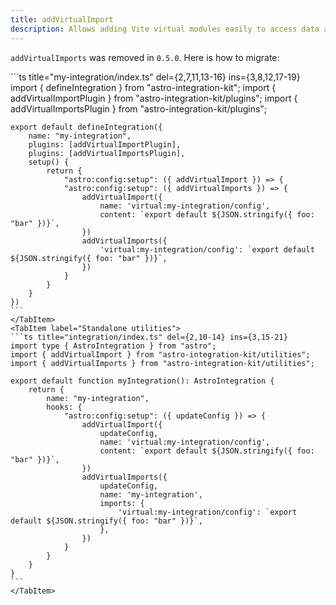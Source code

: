```yaml
---
title: addVirtualImport
description: Allows adding Vite virtual modules easily to access data across your integration.
---
```


`addVirtualImports` was removed in `0.5.0`. Here is how to migrate:

<Tabs>
    <TabItem label="Extended hooks">
    ```ts title="my-integration/index.ts" del={2,7,11,13-16} ins={3,8,12,17-19}
    import { defineIntegration } from "astro-integration-kit";
    import { addVirtualImportPlugin } from "astro-integration-kit/plugins";
    import { addVirtualImportsPlugin } from "astro-integration-kit/plugins";

    export default defineIntegration({
        name: "my-integration",
        plugins: [addVirtualImportPlugin],
        plugins: [addVirtualImportsPlugin],
        setup() {
            return {
                "astro:config:setup": ({ addVirtualImport }) => {
                "astro:config:setup": ({ addVirtualImports }) => {
                    addVirtualImport({
                        name: 'virtual:my-integration/config',
                        content: `export default ${JSON.stringify({ foo: "bar" })}`,
                    })
                    addVirtualImports({
                        'virtual:my-integration/config': `export default ${JSON.stringify({ foo: "bar" })}`,
                    })
                }
            }
        }
    })
    ```
    </TabItem>
    <TabItem label="Standalone utilities">
    ```ts title="integration/index.ts" del={2,10-14} ins={3,15-21}
    import type { AstroIntegration } from "astro";
    import { addVirtualImport } from "astro-integration-kit/utilities";
    import { addVirtualImports } from "astro-integration-kit/utilities";

    export default function myIntegration(): AstroIntegration {
        return {
            name: "my-integration",
            hooks: {
                "astro:config:setup": ({ updateConfig }) => {
                    addVirtualImport({
                        updateConfig,
                        name: 'virtual:my-integration/config',
                        content: `export default ${JSON.stringify({ foo: "bar" })}`,
                    })
                    addVirtualImports({
                        updateConfig,
                        name: 'my-integration',
                        imports: {
                            'virtual:my-integration/config': `export default ${JSON.stringify({ foo: "bar" })}`,
                        },
                    })
                }
            }
        }
    }
    ```
    </TabItem>
</Tabs>
